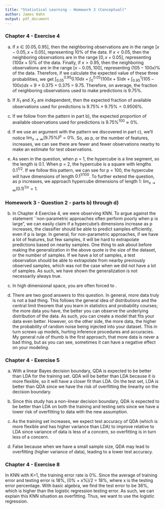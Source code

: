 ```yaml
---
title: "Statistical Learning - Homework 3 (Conceptual)"
author: James Hahn
output: pdf_document
---
```


### Chapter 4 - Exercise 4

a) If $x \in [0.05, 0.95]$, then the neighboring observations are in the range $[x - 0.05, x + 0.05]$, representing 10% of the data. If $x < 0.05$, then the neighboring observations are in the range $[0, x + 0.05]$, representing $(100x+5)\%$ of the data. Finally, if $x > 0.95$, then the neighboring observations are in the range $[x - 0.05, 100]$, representing $(105-100x)\%$ of the data. Therefore, if we calculate the expected value of these three probabilities, we get $\int_{0.05}^{0.95} 0.10dx + \int_{0}^{0.05} (100x+5)dx + \int_{0.95}^{1} (105-100x)dx$ = 9 + 0.375 + 0.375 = 9.75. Therefore, on average, the fraction of neighboring observations used to make predictions is 9.75%.

\bigskip

b) If $X_1$ and $X_2$ are independent, then the expected fraction of available observations used for predictions is $9.75\% \times 9.75\% = 0.9506\%$.

\bigskip

c) If we follow from the pattern in part b), the expected proportion of available observations used for predictions is $9.75\%^{100} \approx 0\%$.

\bigskip

d) If we use an argument with the pattern we discovered in part c), we'll notice $\lim_{x\to\infty} (9.75\%)^{p} = 0\%$. So, as p, or the number of features, increases, we can see there are fewer and fewer observations nearby to make an estimate for test observations.

\bigskip

e) As seen in the question, when p = 1, the hypercube is a line segment, so the length is 0.1. When p = 2, the hypercube is a square with lengths $0.1^{1/2}$. If we follow this pattern, we can see for p = 100, the hypercube will have dimensions of length $0.1^{1/100}$. To further extend the question, as p increases, we approach hypercube dimensions of length 1: $\lim_{x\to\infty} (0.1)^{1/x} = 1$.

### Homework 3 - Question 2 - parts b) through d)

b) In Chapter 4 Exercise 4, we were observing KNN. To argue against the statement ``non-parametric approaches often perform poorly when p is large", we can easily claim if a hypercube's dimensions increase as p increases, the classifier should be able to predict samples efficiently, even if p is large. In general, for non-parametric approaches, if we have a lot of features, but few samples, it will be hard to extrapolate predictions based on nearby samples. One thing to ask about before making the generalization in the above quote is the size of the dataset, or the number of samples. If we have a lot of samples, a test observation should be able to extrapolate from nearby previously observed samples, which was not the case when we did not have a lot of samples. As such, we have shown the generalization is not necessarily always true.

c) In high dimensional space, you are often forced to \textbf{overfit}.

d) There are two good answers to this question. In general, more data truly is not a bad thing. This follows the general idea of distributions and the central limit theorem that you learn in statistics and probability courses; the more data you have, the better you can observe the underlying distribution of the data. As such, you can create a model that fits your data even better. However, on the other side, the more data, the higher the probability of random noise being injected into your dataset. This in turn screws up models, hurting inference procedures and accuracies. My general rule of thumb is the first approach, that more data is never a bad thing, but as you can see, sometimes it can have a negative effect on your modeling.

### Chapter 4 - Exercise 5

a) With a linear Bayes decision boundary, QDA is expected to be better than LDA for the training set. QDA will be better than LDA because it is more flexible, so it will have a closer fit than LDA. On the test set, LDA is better than QDA since we have the risk of overfitting the linearity on the decision boundary.

b) Since this study has a non-linear decision boundary, QDA is expected to be better than LDA on both the training and testing sets since we have a lower risk of overfitting to data with the new assumption.

c) As the training set increases, we expect test accuracy of QDA (which is more flexible and has higher variance than LDA) to improve relative to LDA since variance of data is less of a concern, so overfitting is in turn less of a concern.

d) False because when we have a small sample size, QDA may lead to overfitting (higher variance of data), leading to a lower test accuracy.

### Chapter 4 - Exercise 8

In KNN with K=1, the training error rate is 0%. Since the average of training error and testing error is 18%, (0% + x%)/2 = 18%, where x is the testing error percentage. With basic algebra, we find the test error to be 36%, which is higher than the logistic regression testing error. As such, we can explain this KNN situation as overfitting. Thus, we want to use the logistic regression.